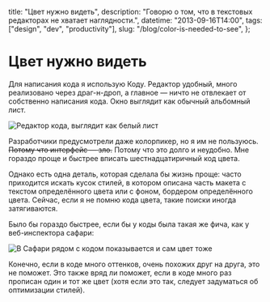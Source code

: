   title: "Цвет нужно видеть",
  description: "Говорю о том, что в текстовых редакторах не хватает наглядности.",
  datetime: "2013-09-16T14:00",
  tags: ["design", "dev", "productivity"],
  slug: "/blog/color-is-needed-to-see",
};

# Цвет нужно видеть

Для написания кода я использую Коду. Редактор удобный, много реализовано через драг-н-дроп, а главное — ничто не отвлекает от собственно написания кода. Окно выглядит как обычный альбомный лист.

![Редактор кода, выглядит как белый лист](/img/blog/coda.jpg)

Разработчики предусмотрели даже колорпикер, но я им не пользуюсь. ~~Потому что интерфейс — зло.~~ Потому что это долго и неудобно. Мне гораздо проще и быстрее вписать шестнадцатиричный код цвета.

Однако есть одна деталь, которая сделала бы жизнь проще: часто приходится искать кусок стилей, в котором описана часть макета с текстом определённого цвета или с фоном, бордером определённого цвета. Сейчас, если я не помню кода цвета, такие поиски иногда затягиваются.

Было бы гораздо быстрее, если бы у коды была такая же фича, как у веб-инспектора сафари:

![В Сафари рядом с кодом показывается и сам цвет тоже](/img/blog/compare3.jpg)

Конечно, если в коде много оттенков, очень похожих друг на друга, это не поможет. Это также вряд ли поможет, если в коде много раз прописан один и тот же цвет (хотя если это так, следует задуматься об оптимизации стилей).
